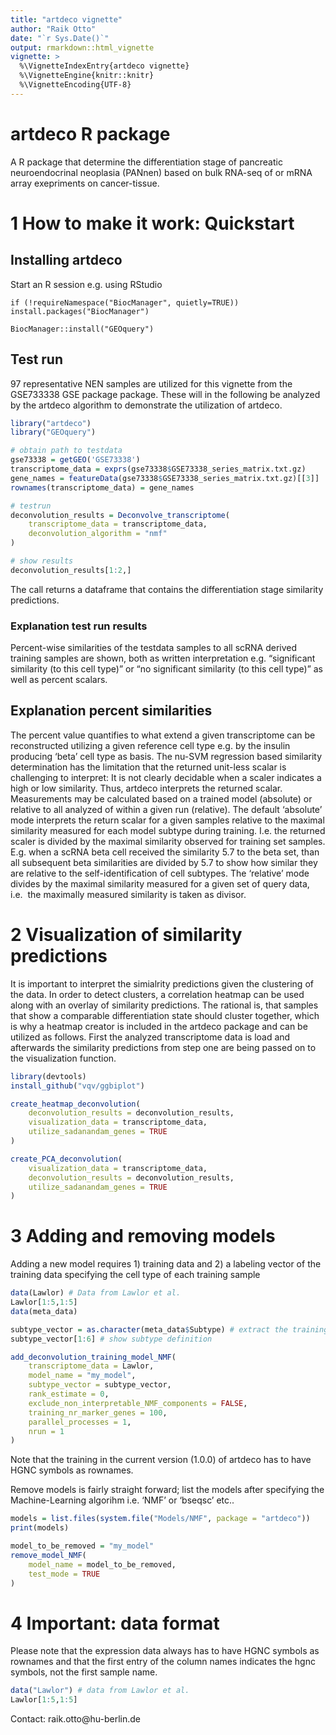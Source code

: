 ```yaml
---
title: "artdeco vignette"
author: "Raik Otto"
date: "`r Sys.Date()`"
output: rmarkdown::html_vignette
vignette: >
  %\VignetteIndexEntry{artdeco vignette}
  %\VignetteEngine{knitr::knitr}
  %\VignetteEncoding{UTF-8}
---
```


# artdeco R package

A R package that determine the differentiation stage of pancreatic neuroendocrinal 
neoplasia (PANnen) based on bulk RNA-seq of or mRNA array exepriments on cancer-tissue.

# 1 How to make it work:  Quickstart

## Installing artdeco

Start an R session e.g. using RStudio

`if (!requireNamespace("BiocManager", quietly=TRUE))`
    `install.packages("BiocManager")`

`BiocManager::install("GEOquery")`

## Test run

97 representative NEN samples are utilized for this vignette from the
GSE733338 GSE package package. These will in the following be analyzed by the artdeco
 algorithm to demonstrate the utilization of artdeco.

```r
library("artdeco")
library("GEOquery")

# obtain path to testdata
gse73338 = getGEO('GSE73338')
transcriptome_data = exprs(gse73338$GSE73338_series_matrix.txt.gz)
gene_names = featureData(gse73338$GSE73338_series_matrix.txt.gz)[[3]]
rownames(transcriptome_data) = gene_names

# testrun
deconvolution_results = Deconvolve_transcriptome(
    transcriptome_data = transcriptome_data,
    deconvolution_algorithm = "nmf"
)

# show results
deconvolution_results[1:2,]
```
The call returns a dataframe that contains the differentiation stage
similarity predictions. 

### Explanation test run results

Percent-wise similarities of the testdata samples to all scRNA derived training
 samples are shown, both as written interpretation e.g. "significant similarity (to this cell type)"
 or "no significant similarity (to this cell type)" as well as percent scalars.

## Explanation percent similarities 

The percent value quantifies to what extend a given transcriptome can be reconstructed utilizing
 a given reference cell type e.g. by the insulin producing 'beta' cell type as basis. The nu-SVM 
 regression based similarity determination has the limitation that the returned unit-less scalar 
 is challenging to interpret: It is not clearly decidable when a scaler indicates a high or low
 similarity. Thus, artdeco interprets the returned scalar. Measurements may be calculated based
 on a trained model (absolute) or relative to all analyzed of within a given run (relative).
 The default 'absolute' mode interprets the return scalar for a given samples relative to the 
 maximal similarity measured for each model subtype during training. I.e. the returned scaler is
 divided by the maximal similarity observed for training set samples. E.g. when a scRNA beta cell
 received the similarity 5.7 to the beta set, than all subsequent beta similarities are divided 
 by 5.7 to show how similar they are relative to the self-identification of cell subtypes. The
 'relative' mode divides by the maximal similarity measured for a given set of query data, i.e. 
 the maximally measured similarity is taken as divisor.

# 2 Visualization of similarity predictions

It is important to interpret the simialrity predictions given the clustering of the data. In
 order to detect clusters, a correlation heatmap can be used along with an overlay of similarity
 predictions. The rational is, that samples that show a comparable differentiation state should
 cluster together, which is why a heatmap creator is included in the artdeco package and can
 be utilized as follows. First the analyzed transcriptome data is load and afterwards the 
 similarity predictions from step one are being passed on to the visualization function.

```r

library(devtools)
install_github("vqv/ggbiplot")

create_heatmap_deconvolution(
    deconvolution_results = deconvolution_results,
    visualization_data = transcriptome_data,
    utilize_sadanandam_genes = TRUE
)

create_PCA_deconvolution(
    visualization_data = transcriptome_data,
    deconvolution_results = deconvolution_results,
    utilize_sadanandam_genes = TRUE
)
```

# 3 Adding and removing models

Adding a new model requires 1) training data and 2) a labeling vector of the training data
specifying the cell type of each training sample
```r

data(Lawlor) # Data from Lawlor et al.
Lawlor[1:5,1:5]
data(meta_data)

subtype_vector = as.character(meta_data$Subtype) # extract the training sample subtype labels
subtype_vector[1:6] # show subtype definition

add_deconvolution_training_model_NMF(
    transcriptome_data = Lawlor,
    model_name = "my_model",
    subtype_vector = subtype_vector,
    rank_estimate = 0,
    exclude_non_interpretable_NMF_components = FALSE,
    training_nr_marker_genes = 100,
    parallel_processes = 1,
    nrun = 1
)
```
Note that the training in the current version (1.0.0) of artdeco has to have HGNC symbols
as rownames.

Remove models is fairly straight forward; list the models after specifying the Machine-Learning algorihm
i.e. 'NMF' or 'bseqsc' etc..
```r
models = list.files(system.file("Models/NMF", package = "artdeco"))
print(models)

model_to_be_removed = "my_model"
remove_model_NMF(
    model_name = model_to_be_removed,
    test_mode = TRUE
)
```

# 4 Important: data format

Please note that the expression data always has to have HGNC symbols as rownames and that the first 
entry of the column names indicates the hgnc symbols, not the first sample name.
```r
data("Lawlor") # data from Lawlor et al.
Lawlor[1:5,1:5]
```

Contact: raik.otto@hu-berlin.de
